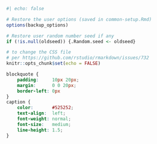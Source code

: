 
```r
#| echo: false

# Restore the user options (saved in common-setup.Rmd)
options(backup_options)

# Restore user random number seed if any
if (!is.null(oldseed)) {.Random.seed <- oldseed}

# to change the CSS file
# per https://github.com/rstudio/rmarkdown/issues/732
knitr::opts_chunk$set(echo = FALSE)
```

```css
blockquote {
    padding:     10px 20px;
    margin:      0 0 20px;
    border-left: 0px
}
caption {
    color:       #525252;
    text-align:  left;
    font-weight: normal;
    font-size:   medium;
    line-height: 1.5;
}
```
